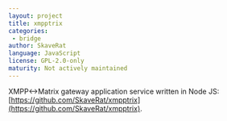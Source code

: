 ```yaml
---
layout: project
title: xmpptrix
categories:
 - bridge
author: SkaveRat
language: JavaScript
license: GPL-2.0-only
maturity: Not actively maintained
---
```


XMPP<->Matrix gateway application service written in Node JS: [https://github.com/SkaveRat/xmpptrix](https://github.com/SkaveRat/xmpptrix).
